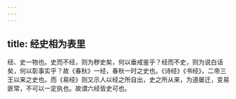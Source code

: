 ```yaml
---
---
---
```

title: 经史相为表里
---

经、史一物也。史而不经，则为秽史矣，何以垂戒鉴乎？经而不史，则为说白话矣，何以彰事实乎？故《春秋》一经，春秋一时之史也。《诗经》《书经》，二帝三王以来之史也。而《易经》则又示人以经之所自出，史之所从来，为道屡迁，变易匪常，不可以一定执也。故谓六经皆史可也。
